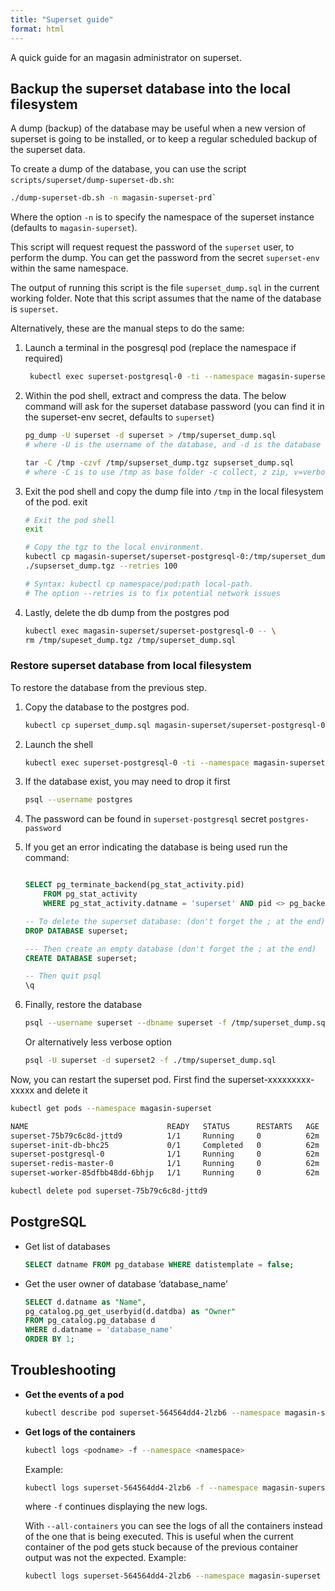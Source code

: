 ```yaml
---
title: "Superset guide"
format: html
---
```


A quick guide for an magasin administrator on superset.
      
## Backup the superset database into the local filesystem 

A dump (backup) of the database may be useful when a new version of superset is going to be installed, or to keep a regular scheduled backup of the superset data.

To create a dump of the database, you can use the script `scripts/superset/dump-superset-db.sh`:

```sh
./dump-superset-db.sh -n magasin-superset-prd`
```

Where the option `-n` is to specify the namespace of the superset instance (defaults to `magasin-superset`).

This script will request request the password of the `superset` user, to perform the dump. You can get the password from the secret `superset-env` within the same namespace.

The output of running this script is the file `superset_dump.sql` in the current working folder.  Note that this script assumes that the name of the database is `superset`.

Alternatively, these are the manual steps to do the same:

1. Launch a terminal in the posgresql pod (replace the namespace if required)
 
    ```sh
     kubectl exec superset-postgresql-0 -ti --namespace magasin-superset -- /bin/bash
    ```

2. Within the pod shell, extract and compress the data. The below command will ask for the superset database password (you can find it in the superset-env secret, defaults to `superset`)

    ```sh
    pg_dump -U superset -d superset > /tmp/superset_dump.sql
    # where -U is the username of the database, and -d is the database name.
    
    tar -C /tmp -czvf /tmp/supserset_dump.tgz supserset_dump.sql
    # where -C is to use /tmp as base folder -c collect, z zip, v=verboze and f output file
    ```

3. Exit the pod shell and copy the dump file into `/tmp` in the local filesystem of the pod.
exit

    ```sh
    # Exit the pod shell
    exit
    
    # Copy the tgz to the local environment.
    kubectl cp magasin-superset/superset-postgresql-0:/tmp/superset_dump.tgz \
    ./supserset_dump.tgz --retries 100
    
    # Syntax: kubectl cp namespace/pod:path local-path. 
    # The option --retries is to fix potential network issues
    ```

4. Lastly, delete the db dump from the postgres pod
    
    ```sh
    kubectl exec magasin-superset/superset-postgresql-0 -- \
    rm /tmp/supeset_dump.tgz /tmp/superset_dump.sql  
    ```

### Restore superset database from local filesystem

To restore the database from the previous step.

1.  Copy the database to the postgres pod.

    ```sh
    kubectl cp superset_dump.sql magasin-superset/superset-postgresql-0:/tmp/superset_dump.sql
    ```

2. Launch the shell

    ```sh
    kubectl exec superset-postgresql-0 -ti --namespace magasin-superset -- /bin/bash
    ```

3. If the database exist, you may need to drop it first

    ```sh
    psql --username postgres
    ```

4. The password can be found in `superset-postgresql` secret `postgres-password` 

5. If you get an error indicating the database is being used run the command:

    ```sql

    SELECT pg_terminate_backend(pg_stat_activity.pid) 
        FROM pg_stat_activity 
        WHERE pg_stat_activity.datname = 'superset' AND pid <> pg_backend_pid();

    -- To delete the superset database: (don't forget the ; at the end)
    DROP DATABASE superset;

    --- Then create an empty database (don't forget the ; at the end)
    CREATE DATABASE superset;
    
    -- Then quit psql
    \q
    ```
6. Finally, restore the database

    ```sh
    psql --username superset --dbname superset -f /tmp/superset_dump.sql
    ```
    
    Or alternatively less verbose option
    
    ```sh
    psql -U superset -d superset2 -f ./tmp/superset_dump.sql
    ```

Now, you can restart the superset pod. First find the superset-xxxxxxxxx-xxxxx and delete it

```sh
kubectl get pods --namespace magasin-superset

NAME                               READY   STATUS      RESTARTS   AGE
superset-75b79c6c8d-jttd9          1/1     Running     0          62m
superset-init-db-bhc25             0/1     Completed   0          62m
superset-postgresql-0              1/1     Running     0          62m
superset-redis-master-0            1/1     Running     0          62m
superset-worker-85dfbb48dd-6bhjp   1/1     Running     0          62m
```

```sh
kubectl delete pod superset-75b79c6c8d-jttd9 
```


## PostgreSQL

* Get list of databases

    ```sql
    SELECT datname FROM pg_database WHERE datistemplate = false;
    ```

* Get the user owner of database 'database_name'

    ```sql
    SELECT d.datname as "Name",
    pg_catalog.pg_get_userbyid(d.datdba) as "Owner"
    FROM pg_catalog.pg_database d
    WHERE d.datname = 'database_name'
    ORDER BY 1;
    ```

## Troubleshooting

* **Get the events of a pod**

    ```sh
    kubectl describe pod superset-564564dd4-2lzb6 --namespace magasin-superset
    ```

* **Get logs of the containers**

    ```sh
    kubectl logs <podname> -f --namespace <namespace> 
    ```

    Example:
    
    ```sh
    kubectl logs superset-564564dd4-2lzb6 -f --namespace magasin-superset
    ```
    where `-f` continues displaying the new logs. 

    With `--all-containers` you can see the logs of all the containers instead of the one that is being executed. 
    This is useful when the current container of the pod gets stuck because of the previous container output was not the expected.
    Example:

    ```sh
    kubectl logs superset-564564dd4-2lzb6 --namespace magasin-superset --all-containers
    ```

